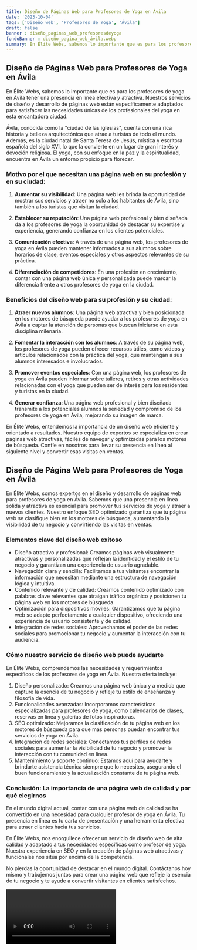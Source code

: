 ```yaml
---
title: Diseño de Páginas Web para Profesores de Yoga en Ávila
date: '2023-10-04'
tags: ['Diseño web', 'Profesores de Yoga', 'Ávila']
draft: false
banner : diseño_paginas_web_profesoresdeyoga
fondoBanner : diseño_pagina_web_ávila.webp
summary: En Élite Webs, sabemos lo importante que es para los profesores de yoga en Ávila tener una presencia en línea efectiva y atractiva. Nuestros servicios de diseño y desarrollo de páginas web están específicamente adaptados para satisfacer las necesidades únicas de los profesionales del yoga en esta encantadora ciudad.
---
```


## Diseño de Páginas Web para Profesores de Yoga en Ávila

En Élite Webs, sabemos lo importante que es para los profesores de yoga en Ávila tener una presencia en línea efectiva y atractiva. Nuestros servicios de diseño y desarrollo de páginas web están específicamente adaptados para satisfacer las necesidades únicas de los profesionales del yoga en esta encantadora ciudad.

Ávila, conocida como la "ciudad de las iglesias", cuenta con una rica historia y belleza arquitectónica que atrae a turistas de todo el mundo. Además, es la ciudad natal de Santa Teresa de Jesús, mística y escritora española del siglo XVI, lo que la convierte en un lugar de gran interés y devoción religiosa. El yoga, con su enfoque en la paz y la espiritualidad, encuentra en Ávila un entorno propicio para florecer.

### Motivo por el que necesitan una página web en su profesión y en su ciudad:

1. **Aumentar su visibilidad**: Una página web les brinda la oportunidad de mostrar sus servicios y atraer no solo a los habitantes de Ávila, sino también a los turistas que visitan la ciudad.

2. **Establecer su reputación**: Una página web profesional y bien diseñada da a los profesores de yoga la oportunidad de destacar su expertise y experiencia, generando confianza en los clientes potenciales.

3. **Comunicación efectiva**: A través de una página web, los profesores de yoga en Ávila pueden mantener informados a sus alumnos sobre horarios de clase, eventos especiales y otros aspectos relevantes de su práctica.

4. **Diferenciación de competidores**: En una profesión en crecimiento, contar con una página web única y personalizada puede marcar la diferencia frente a otros profesores de yoga en la ciudad.

### Beneficios del diseño web para su profesión y su ciudad:

1. **Atraer nuevos alumnos**: Una página web atractiva y bien posicionada en los motores de búsqueda puede ayudar a los profesores de yoga en Ávila a captar la atención de personas que buscan iniciarse en esta disciplina milenaria.

2. **Fomentar la interacción con los alumnos**: A través de su página web, los profesores de yoga pueden ofrecer recursos útiles, como vídeos y artículos relacionados con la práctica del yoga, que mantengan a sus alumnos interesados e involucrados.

3. **Promover eventos especiales**: Con una página web, los profesores de yoga en Ávila pueden informar sobre talleres, retiros y otras actividades relacionadas con el yoga que pueden ser de interés para los residentes y turistas en la ciudad.

4. **Generar confianza**: Una página web profesional y bien diseñada transmite a los potenciales alumnos la seriedad y compromiso de los profesores de yoga en Ávila, mejorando su imagen de marca.

En Élite Webs, entendemos la importancia de un diseño web eficiente y orientado a resultados. Nuestro equipo de expertos se especializa en crear páginas web atractivas, fáciles de navegar y optimizadas para los motores de búsqueda. Confíe en nosotros para llevar su presencia en línea al siguiente nivel y convertir esas visitas en ventas.

<GifSeo />

<Cta />

## Diseño de Página Web para Profesores de Yoga en Ávila

En Élite Webs, somos expertos en el diseño y desarrollo de páginas web para profesores de yoga en Ávila. Sabemos que una presencia en línea sólida y atractiva es esencial para promover tus servicios de yoga y atraer a nuevos clientes. Nuestro enfoque SEO optimizado garantiza que tu página web se clasifique bien en los motores de búsqueda, aumentando la visibilidad de tu negocio y convirtiendo las visitas en ventas.

### Elementos clave del diseño web exitoso

- Diseño atractivo y profesional: Creamos páginas web visualmente atractivas y personalizadas que reflejan la identidad y el estilo de tu negocio y garantizan una experiencia de usuario agradable.
- Navegación clara y sencilla: Facilitamos a tus visitantes encontrar la información que necesitan mediante una estructura de navegación lógica y intuitiva.
- Contenido relevante y de calidad: Creamos contenido optimizado con palabras clave relevantes que atraigan tráfico orgánico y posicionen tu página web en los motores de búsqueda.
- Optimización para dispositivos móviles: Garantizamos que tu página web se adapte perfectamente a cualquier dispositivo, ofreciendo una experiencia de usuario consistente y de calidad.
- Integración de redes sociales: Aprovechamos el poder de las redes sociales para promocionar tu negocio y aumentar la interacción con tu audiencia.

### Cómo nuestro servicio de diseño web puede ayudarte

En Élite Webs, comprendemos las necesidades y requerimientos específicos de los profesores de yoga en Ávila. Nuestra oferta incluye:

1. Diseño personalizado: Creamos una página web única y a medida que capture la esencia de tu negocio y refleje tu estilo de enseñanza y filosofía de vida.
2. Funcionalidades avanzadas: Incorporamos características especializadas para profesores de yoga, como calendarios de clases, reservas en línea y galerías de fotos inspiradoras.
3. SEO optimizado: Mejoramos la clasificación de tu página web en los motores de búsqueda para que más personas puedan encontrar tus servicios de yoga en Ávila.
4. Integración de redes sociales: Conectamos tus perfiles de redes sociales para aumentar la visibilidad de tu negocio y promover la interacción con tu comunidad en línea.
5. Mantenimiento y soporte continuo: Estamos aquí para ayudarte y brindarte asistencia técnica siempre que lo necesites, asegurando el buen funcionamiento y la actualización constante de tu página web.

### Conclusión: La importancia de una página web de calidad y por qué elegirnos

En el mundo digital actual, contar con una página web de calidad se ha convertido en una necesidad para cualquier profesor de yoga en Ávila. Tu presencia en línea es tu carta de presentación y una herramienta efectiva para atraer clientes hacia tus servicios.

En Élite Webs, nos enorgullece ofrecer un servicio de diseño web de alta calidad y adaptado a tus necesidades específicas como profesor de yoga. Nuestra experiencia en SEO y en la creación de páginas web atractivas y funcionales nos sitúa por encima de la competencia.

No pierdas la oportunidad de destacar en el mundo digital. Contáctanos hoy mismo y trabajemos juntos para crear una página web que refleje la esencia de tu negocio y te ayude a convertir visitantes en clientes satisfechos.

<Video />

<CtaBot job='Profesores de Yoga' city='Ávila'/>

<Gmaps query='Ávila+españa+maps' />